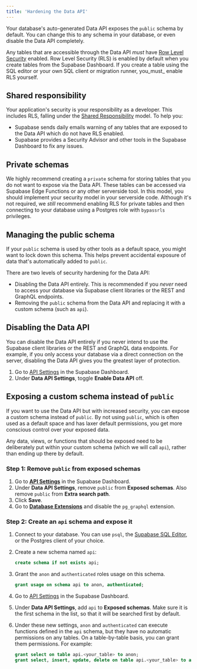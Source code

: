 ```yaml
---
title: 'Hardening the Data API'
---
```


Your database's auto-generated Data API exposes the `public` schema by default. You can change this to any schema in your database, or even disable the Data API completely.

Any tables that are accessible through the Data API _must_ have [Row Level Security](/docs/guides/database/postgres/row-level-security) enabled. Row Level Security (RLS) is enabled by default when you create tables from the Supabase Dashboard. If you create a table using the SQL editor or your own SQL client or migration runner, you_must_ enable RLS yourself.

## Shared responsibility

Your application's security is your responsibility as a developer. This includes RLS, falling under the [Shared Responsibility](/docs/guides/deployment/shared-responsibility-model) model. To help you:

- Supabase sends daily emails warning of any tables that are exposed to the Data API which do not have RLS enabled.
- Supabase provides a Security Advisor and other tools in the Supabase Dashboard to fix any issues.

## Private schemas

We highly recommend creating a `private` schema for storing tables that you do not want to expose via the Data API. These tables can be accessed via Supabase Edge Functions or any other serverside tool. In this model, you should implement your security model in your serverside code. Although it's not required, we _still_ recommend enabling RLS for private tables and then connecting to your database using a Postgres role with `bypassrls` privileges.

## Managing the public schema

If your `public` schema is used by other tools as a default space, you might want to lock down this schema. This helps prevent accidental exposure of data that's automatically added to `public`.

There are two levels of security hardening for the Data API:

- Disabling the Data API entirely. This is recommended if you _never_ need to access your database via Supabase client libraries or the REST and GraphQL endpoints.
- Removing the `public` schema from the Data API and replacing it with a custom schema (such as `api`).

## Disabling the Data API

You can disable the Data API entirely if you never intend to use the Supabase client libraries or the REST and GraphQL data endpoints. For example, if you only access your database via a direct connection on the server, disabling the Data API gives you the greatest layer of protection.

1. Go to [API Settings](/dashboard/project/_/settings/api) in the Supabase Dashboard.
1. Under **Data API Settings**, toggle **Enable Data API** off.

## Exposing a custom schema instead of `public`

If you want to use the Data API but with increased security, you can expose a custom schema instead of `public`. By not using `public`, which is often used as a default space and has laxer default permissions, you get more conscious control over your exposed data.

Any data, views, or functions that should be exposed need to be deliberately put within your custom schema (which we will call `api`), rather than ending up there by default.

### Step 1: Remove `public` from exposed schemas

1.  Go to [**API Settings**](/dashboard/project/_/settings/api) in the Supabase Dashboard.
1.  Under **Data API Settings**, remove `public` from **Exposed schemas**. Also remove `public` from **Extra search path**.
1.  Click **Save**.
1.  Go to [**Database Extensions**](/dashboard/project/_/database/extensions) and disable the `pg_graphql` extension.

### Step 2: Create an `api` schema and expose it

1.  Connect to your database. You can use `psql`, the [Supabase SQL Editor](/dashboard/project/_/sql), or the Postgres client of your choice.

1.  Create a new schema named `api`:

    ```sql
    create schema if not exists api;
    ```

1.  Grant the `anon` and `authenticated` roles usage on this schema.

    ```sql
    grant usage on schema api to anon, authenticated;
    ```

1.  Go to [API Settings](/dashboard/project/_/settings/api) in the Supabase Dashboard.

1.  Under **Data API Settings**, add `api` to **Exposed schemas**. Make sure it is the first schema in the list, so that it will be searched first by default.

1.  Under these new settings, `anon` and `authenticated` can execute functions defined in the `api` schema, but they have no automatic permissions on any tables. On a table-by-table basis, you can grant them permissions. For example:

    ```sql
    grant select on table api.<your_table> to anon;
    grant select, insert, update, delete on table api.<your_table> to authenticated;
    ```
